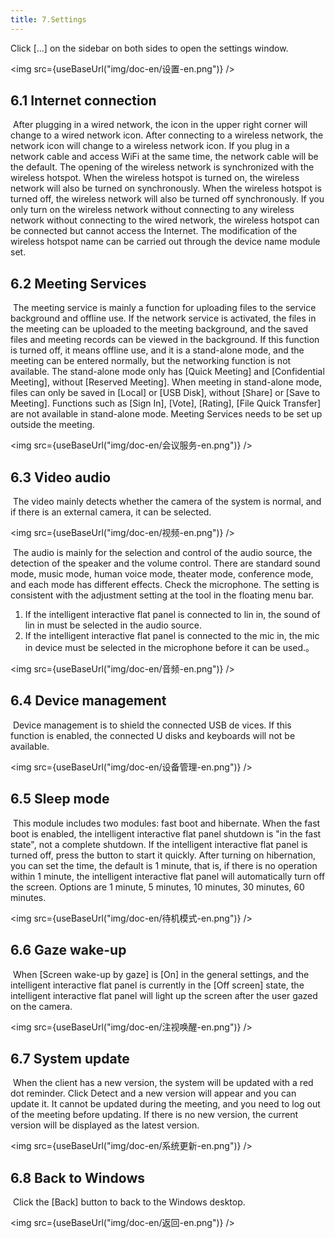 ```yaml
---
title: 7.Settings
---
```



Click […] on the sidebar on both sides to open the settings window.

<img  src={useBaseUrl("img/doc-en/设置-en.png")} />

## 6.1 Internet connection

​        After plugging in a wired network, the icon in the upper right corner will change to a wired network icon. After connecting to a wireless network, the network icon will change to a wireless network icon. If you plug in a network cable and access WiFi at the same time, the network cable will be the default. The opening of the wireless network is synchronized with the wireless hotspot. When the wireless hotspot is turned on, the wireless network will also be turned on synchronously. When the wireless hotspot is turned off, the wireless network will also be turned off synchronously. If you only turn on the wireless network without connecting to any wireless network without connecting to the wired network, the wireless hotspot can be connected but cannot access the Internet. The modification of the wireless hotspot name can be carried out through the device name module set.

## 6.2 Meeting Services

​      The meeting service is mainly a function for uploading files to the service background and offline use. If the network service is activated, the files in the meeting can be uploaded to the meeting background, and the saved files and meeting records can be viewed in the background. If this function is turned off, it means offline use, and it is a stand-alone mode, and the meeting can be entered normally, but the networking function is not available. The stand-alone mode only has [Quick Meeting] and [Confidential Meeting], without [Reserved Meeting]. When meeting in stand-alone mode, files can only be saved in [Local] or [USB Disk], without [Share] or [Save to Meeting]. Functions such as [Sign In], [Vote], [Rating], [File Quick Transfer] are not available in stand-alone mode. Meeting Services needs to be set up outside the meeting.

<img  src={useBaseUrl("img/doc-en/会议服务-en.png")} />

## 6.3 Video audio

​		The video mainly detects whether the camera of the system is normal, and if there is an external camera, it can be selected.

<img  src={useBaseUrl("img/doc-en/视频-en.png")} />

​		The audio is mainly for the selection and control of the audio source, the detection of the speaker and the volume control. There are standard sound mode, music mode, human voice mode, theater mode, conference mode, and each mode has different effects. Check the microphone. The setting is consistent with the adjustment setting at the tool in the floating menu bar.
1. If the intelligent interactive flat panel is connected to lin in, the sound of lin in must be selected in the audio source.
2. If the intelligent interactive flat panel is connected to the mic in, the mic in device must be selected in the microphone before it can be used.。

<img  src={useBaseUrl("img/doc-en/音频-en.png")} />

## 6.4 Device management
​        Device management is to shield the connected USB de    vices. If this function is enabled, the connected U disks and keyboards will not be available.

<img  src={useBaseUrl("img/doc-en/设备管理-en.png")} />

## 6.5 Sleep mode
​		This module includes two modules: fast boot and hibernate.
When the fast boot is enabled, the intelligent interactive flat panel shutdown is "in the fast state", not a complete shutdown. If the intelligent interactive flat panel is turned off, press the button to start it quickly.
After turning on hibernation, you can set the time, the default is 1 minute, that is, if there is no operation within 1 minute, the intelligent interactive flat panel will automatically turn off the screen. Options are 1 minute, 5 minutes, 10 minutes, 30 minutes, 60 minutes.

<img  src={useBaseUrl("img/doc-en/待机模式-en.png")} />

## 6.6 Gaze wake-up

​        When [Screen wake-up by gaze] is [On] in the general settings, and the intelligent interactive flat panel is currently in the [Off screen] state, the  intelligent interactive flat panel will light up the screen after the user gazed on the camera.

<img  src={useBaseUrl("img/doc-en/注视唤醒-en.png")} />

## 6.7 System update

​        When the client has a new version, the system will be updated with a red dot reminder. Click Detect and a new version will appear and you can update it. It cannot be updated during the meeting, and you need to log out of the meeting before updating. If there is no new version, the current version will be displayed as the latest version.

<img  src={useBaseUrl("img/doc-en/系统更新-en.png")} />

## 6.8 Back to Windows

​        Click the [Back] button to back to the Windows desktop.

<img  src={useBaseUrl("img/doc-en/返回-en.png")} />